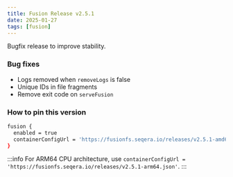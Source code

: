 ```yaml
---
title: Fusion Release v2.5.1
date: 2025-01-27
tags: [fusion]
---
```


Bugfix release to improve stability.

### Bug fixes

- Logs removed when `removeLogs` is false
- Unique IDs in file fragments
- Remove exit code on `serveFusion`

### How to pin this version

```bash
fusion {
  enabled = true
  containerConfigUrl = 'https://fusionfs.seqera.io/releases/v2.5.1-amd64.json'
}
```

:::info 
For ARM64 CPU architecture, use `containerConfigUrl = 'https://fusionfs.seqera.io/releases/v2.5.1-arm64.json'`.
:::